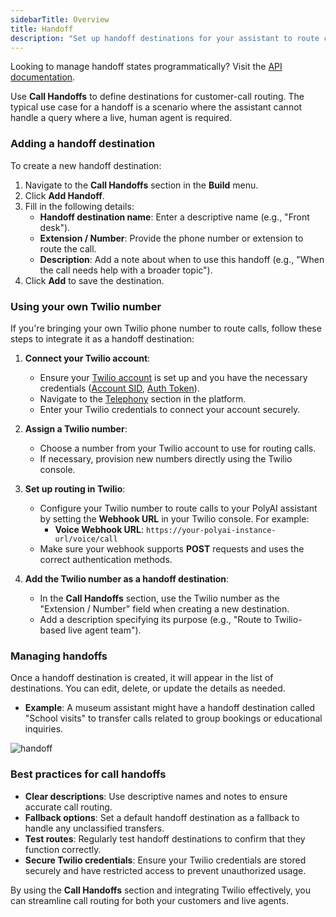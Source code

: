 ```yaml
---
sidebarTitle: Overview
title: Handoff
description: "Set up handoff destinations for your assistant to route calls during conversations."
---
```


<Tip> Looking to manage handoff states programmatically? Visit the [API documentation](/api-reference/conversations/handoff-states).</Tip>

Use **Call Handoffs** to define destinations for customer-call routing. The typical use case for a handoff is
a scenario where the assistant cannot handle a query where a live, human agent is required.

### Adding a handoff destination

To create a new handoff destination:

1. Navigate to the **Call Handoffs** section in the **Build** menu.
2. Click **Add Handoff**.
3. Fill in the following details:
   - **Handoff destination name**: Enter a descriptive name (e.g., "Front desk").
   - **Extension / Number**: Provide the phone number or extension to route the call.
   - **Description**: Add a note about when to use this handoff (e.g., "When the call needs help with a broader topic").
4. Click **Add** to save the destination.

### Using your own Twilio number

If you're bringing your own Twilio phone number to route calls, follow these steps to integrate it as a handoff destination:

1. **Connect your Twilio account**:
   - Ensure your [Twilio account](https://www.twilio.com/login) is set up and you have the necessary credentials ([Account SID](https://help.twilio.com/articles/14726256820123-What-is-a-Twilio-Account-SID-and-where-can-I-find-it-), [Auth Token](https://www.twilio.com/docs/iam/api/authtoken)).
   - Navigate to the [Telephony](/telephony/introduction) section in the platform.
   - Enter your Twilio credentials to connect your account securely.

2. **Assign a Twilio number**:
   - Choose a number from your Twilio account to use for routing calls.
   - If necessary, provision new numbers directly using the Twilio console.

3. **Set up routing in Twilio**:
   - Configure your Twilio number to route calls to your PolyAI assistant by setting the **Webhook URL** in your Twilio console. For example:
     - **Voice Webhook URL**: `https://your-polyai-instance-url/voice/call`
   - Make sure your webhook supports **POST** requests and uses the correct authentication methods.

4. **Add the Twilio number as a handoff destination**:
   - In the **Call Handoffs** section, use the Twilio number as the "Extension / Number" field when creating a new destination.
   - Add a description specifying its purpose (e.g., "Route to Twilio-based live agent team").

### Managing handoffs

Once a handoff destination is created, it will appear in the list of destinations. You can edit, delete, or update the details as needed.

- **Example**: A museum assistant might have a handoff destination called "School visits" to transfer calls related to group bookings or educational inquiries.

![handoff](/images/handoff-1.png)

### Best practices for call handoffs

- **Clear descriptions**: Use descriptive names and notes to ensure accurate call routing.
- **Fallback options**: Set a default handoff destination as a fallback to handle any unclassified transfers.
- **Test routes**: Regularly test handoff destinations to confirm that they function correctly.
- **Secure Twilio credentials**: Ensure your Twilio credentials are stored securely and have restricted access to prevent unauthorized usage.

By using the **Call Handoffs** section and integrating Twilio effectively, you can streamline call routing for both your customers and live agents.